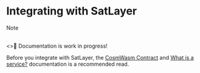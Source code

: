 # Integrating with SatLayer

> [!NOTE]
> <br/>
> <>🚧 Documentation is work in progress!</>

Before you integrate with SatLayer,
the [CosmWasm Contract](/developers/cosmwasm)
and [What is a service?](/getting-started/services)
documentation is a recommended read.



